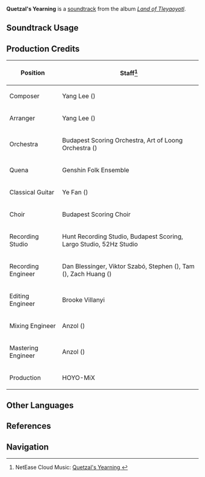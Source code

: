 {{Stub|production credits}}
{{Soundtrack Infobox
|image          = Land of Tleyaoyotl.png
|album          = Land of Tleyaoyotl
|disc           = 2
|number         = 43
|featured       = 
|featured2      = 
|featured3      = 
|featured_disc  = 
|featured_disc2 = 
|featured_disc3 = 
|youtube_id     = MBwE14NpCjA
|spotify_id     = 419LgzWk8h4JfbClmGOv8C
|previous       = Fog of the Seasons
|next           = Delightful Whimsy
}}
'''Quetzal's Yearning''' is a [[soundtrack]] from the album ''[[Land of Tleyaoyotl]]''.

==Soundtrack Usage==
{{Soundtrack Usage
|location          = Basin of Unnumbered Flames//day;;Coatepec Mountain//day;;Tequemecan Valley//day;;Toyac Springs//day
|quest             = 
|domain            = 
|eventgameplay     = 
|special_displayed = 
|special           = 
|teapot            = 
|mediaoriginal     =
}}
<!--
==Other Arrangements==
{{Files by Category Gallery|Media Using an Unreleased Arrangement of {{subst:#titleparts:{{subst:PAGENAME}}}} Soundtrack}}
-->
==Production Credits==
{| class="wikitable"
! Position
! Staff<ref>NetEase Cloud Music: [https://music.163.com/#/song?id=2635291861 Quetzal's Yearning {{zh|绿咬鹃的游萦}}]</ref>
|-
! Composer
| Yang Lee ({{zh|李洋}})
|-
! Arranger
| Yang Lee ({{zh|李洋}})
|-
! Orchestra
| Budapest Scoring Orchestra, Art of Loong Orchestra ({{zh|龙之艺交响乐团}})
|-
! Quena
| Genshin Folk Ensemble
|-
! Classical Guitar
| Ye Fan ({{zh|范晔}})
|-
! Choir
| Budapest Scoring Choir
|-
! Recording Studio
| Hunt Recording Studio, Budapest Scoring, Largo Studio, 52Hz Studio
|-
! Recording Engineer
| Dan Blessinger, Viktor Szabó, Stephen ({{zh|黄建雄}}), Tam ({{zh|谭云杰}}), Zach Huang ({{zh|黄巍}})
|-
! Editing Engineer
| Brooke Villanyi
|-
! Mixing Engineer
| Anzol ({{zh|鸦雀有声}})
|-
! Mastering Engineer
| Anzol ({{zh|鸦雀有声}})
|-
! Production
| HOYO-MiX
|}

<!--
==Gallery==
<gallery>
</gallery>

==Trivia==
-->

==Other Languages==
{{Other Languages
|en      = Quetzal's Yearning
|zhs     = 
|zhs_rm  = 
|zht     = 
|zht_rm  = 
|zh_tl   = 
|ja      = 
|ja_rm   = 
|ja_tl   = 
}}

==References==
{{Reflist}}

==Navigation==
{{Soundtrack Navbox|Land of Tleyaoyotl}}